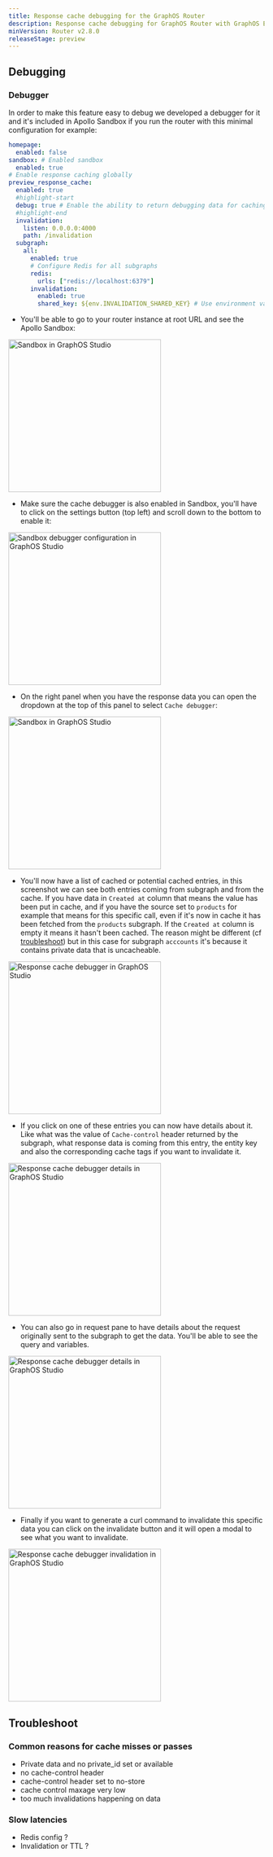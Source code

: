 ```yaml
---
title: Response cache debugging for the GraphOS Router
description: Response cache debugging for GraphOS Router with GraphOS Enterprise.
minVersion: Router v2.8.0
releaseStage: preview
---
```



## Debugging

### Debugger

In order to make this feature easy to debug we developed a debugger for it and it's included in Apollo Sandbox if you run the router with this minimal configuration for example:

```yaml title="router.yaml"
homepage:
  enabled: false
sandbox: # Enabled sandbox
  enabled: true
# Enable response caching globally
preview_response_cache:
  enabled: true
  #highlight-start
  debug: true # Enable the ability to return debugging data for caching debugger. It's better to not enable this in production.
  #highlight-end
  invalidation:
    listen: 0.0.0.0:4000
    path: /invalidation
  subgraph:
    all:
      enabled: true
      # Configure Redis for all subgraphs
      redis:
        urls: ["redis://localhost:6379"]
      invalidation:
        enabled: true
        shared_key: ${env.INVALIDATION_SHARED_KEY} # Use environment variable INVALIDATION_SHARED_KEY
```

+ You'll be able to go to your router instance at root URL and see the Apollo Sandbox:

<img
  className="screenshot"
  alt="Sandbox in GraphOS Studio"
  src="../../../../images/response-cache/sandbox.png"
  width="300"
/>

+ Make sure the cache debugger is also enabled in Sandbox, you'll have to click on the settings button (top left) and scroll down to the bottom to enable it:

<img
  className="screenshot"
  alt="Sandbox debugger configuration in GraphOS Studio"
  src="../../../../images/response-cache/debugger-config.png"
  width="300"
/>

+ On the right panel when you have the response data you can open the dropdown at the top of this panel to select `Cache debugger`:

<img
  className="screenshot"
  alt="Sandbox in GraphOS Studio"
  src="../../../../images/response-cache/sandbox-dropdown.png"
  width="300"
/>

+ You'll now have a list of cached or potential cached entries, in this screenshot we can see both entries coming from subgraph and from the cache. If you have data in `Created at` column that means the value has been put in cache, and if you have the source set to `products` for example that means for this specific call, even if it's now in cache it has been fetched from the `products` subgraph. If the `Created at` column is empty it means it hasn't been cached. The reason might be different (cf [troubleshoot](#Troubleshoot)) but in this case for subgraph `acccounts` it's because it contains private data that is uncacheable.

<img
  className="screenshot"
  alt="Response cache debugger in GraphOS Studio"
  src="../../../../images/response-cache/debugger.png"
  width="300"
/>

+ If you click on one of these entries you can now have details about it. Like what was the value of `Cache-control` header returned by the subgraph, what response data is coming from this entry, the entity key and also the corresponding cache tags if you want to invalidate it.

<img
  className="screenshot"
  alt="Response cache debugger details in GraphOS Studio"
  src="../../../../images/response-cache/debugger-cache-details.png"
  width="300"
/>

+ You can also go in request pane to have details about the request originally sent to the subgraph to get the data. You'll be able to see the query and variables.

<img
  className="screenshot"
  alt="Response cache debugger details in GraphOS Studio"
  src="../../../../images/response-cache/debugger-cache-details-req.png"
  width="300"
/>

+ Finally if you want to generate a curl command to invalidate this specific data you can click on the invalidate button and it will open a modal to see what you want to invalidate.

<img
  className="screenshot"
  alt="Response cache debugger invalidation in GraphOS Studio"
  src="../../../../images/response-cache/debugger-cache-invalidate.png"
  width="300"
/>

## Troubleshoot

### Common reasons for cache misses or passes

+ Private data and no private_id set or available
+ no cache-control header
+ cache-control header set to no-store
+ cache control maxage very low
+ too much invalidations happening on data

### Slow latencies

+ Redis config ?
+ Invalidation or TTL ?
